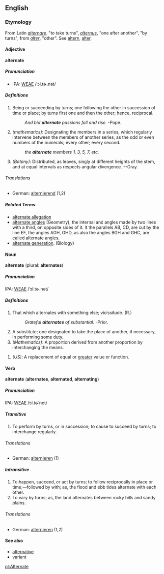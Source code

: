 ==English==
===Etymology===
From Latin ''[[alternare]]'', "to take turns", ''[[alternus]]'', "one after another", "by turns", from ''[[alter]]'', "other". See [[altern]], [[alter]].

====Adjective====
'''alternate'''
=====Pronunciation=====
*IPA: [[WEAE]] /ˈɔl.tɚ.nət/
=====Definitions=====
# Being or succeeding by turns; one following the other in succession of time or place; by turns first one and then  the other; hence, reciprocal.
#:''And bid '''alternate''' passions fall and rise.''  -Pope.
#''(mathematics)'': Designating the members in a series, which regularly intervene between the members of another series, as the odd or even numbers of the numerals; every other; every second.
#:''the '''alternate''' members 1, 3, 5, 7, etc.''
#''(Botany)'': Distributed, as leaves, singly at different heights of the stem, and at equal intervals as respects angular divergence. --Gray.
======Translations======
*German: [[alternierend]] (1,2)
=====Related Terms=====
*[[alternate allegation]]
*[[alternate angles]] (Geometry), the internal and angles made by two lines with a third, on opposite sides of it. It the parallels AB, CD, are cut by the line EF, the angles AGH, GHD, as also the angles BGH and GHC, are called alternate angles.
*[[alternate generation]]. (Biology)
<!-- material copied from Webster's Revised Unabridged Dictionary (1913) -->

====Noun====
'''alternate''' (plural: '''alternates''')
=====Pronunciation=====
IPA: [[WEAE]] /ˈɔl.tɚ.nət/
=====Definitions=====
#That which alternates with something else; vicissitude. (R.)
#:''Grateful '''alternates''' of substantial.''  -Prior.
#A substitute; one designated to take the place of another, if necessary, in performing some duty.
#''(Mathematics)'': A proportion derived from another proportion by interchanging the means.
<!-- material copied from Webster's Revised Unabridged Dictionary (1913) -->
#''(US)'': A replacement of equal or [[greater]] value or function. <!-- Or is this meaning prevalent everywhere? -->

====Verb====
'''alternate''' ('''alternates''', '''alternated''', '''alternating''')
=====Pronunciation=====
IPA: [[WEAE]] /ɔl.tɚˈnet/
=====Transitive=====
# To perform by turns, or in succession; to cause to succeed by turns; to interchange regularly.
<!-- material copied from Webster's Revised Unabridged Dictionary (1913) -->
======Translations======
*German: [[alternieren]] (1)
=====Intransitive=====
# To happen, succeed, or act by turns; to follow  reciprocally in place or time;&mdash;followed by with; as, the flood and ebb tides alternate with each other.
# To vary by turns; as, the land alternates between rocky hills and sandy plains.
<!-- material copied from Webster's Revised Unabridged Dictionary (1913) -->
======Translations======
*German: [[alternieren]] (1,2)
====See also====
*[[alternative]]
*[[variant]]

[[pl:Alternate]]